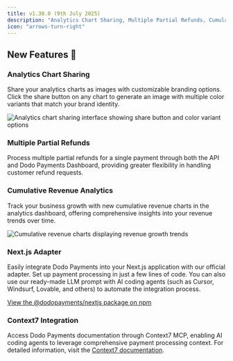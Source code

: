 ```yaml
---
title: v1.38.0 (9th July 2025)
description: "Analytics Chart Sharing, Multiple Partial Refunds, Cumulative Revenue Analytics, Context7 Integration, Next.js Adapter"
icon: "arrows-turn-right"
---
```


## New Features 🚀

### Analytics Chart Sharing

Share your analytics charts as images with customizable branding options. Click the share button on any chart to generate an image with multiple color variants that match your brand identity.

<Frame>
  <img src="/images/changelog/share-chart.png" alt="Analytics chart sharing interface showing share button and color variant options" />
</Frame>

### Multiple Partial Refunds

Process multiple partial refunds for a single payment through both the API and Dodo Payments Dashboard, providing greater flexibility in handling customer refund requests.

### Cumulative Revenue Analytics

Track your business growth with new cumulative revenue charts in the analytics dashboard, offering comprehensive insights into your revenue trends over time.

<Frame>
  <img src="/images/changelog/revenue-chart.png" alt="Cumulative revenue charts displaying revenue growth trends" />
</Frame>

### Next.js Adapter

Easily integrate Dodo Payments into your Next.js application with our official adapter. Set up payment processing in just a few lines of code. You can also use our ready-made LLM prompt with AI coding agents (such as Cursor, Windsurf, Lovable, and others) to automate the integration process.

[View the @dodopayments/nextjs package on npm](https://www.npmjs.com/package/@dodopayments/nextjs)

### Context7 Integration

Access Dodo Payments documentation through Context7 MCP, enabling AI coding agents to leverage comprehensive payment processing context. For detailed information, visit the [Context7 documentation](https://context7.com/llmstxt/dodopayments-llms-full.txt).